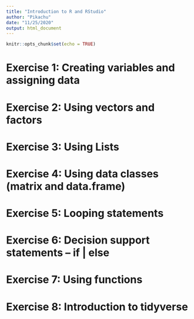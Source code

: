 ---
title: "Introduction to R and RStudio"
author: "Pikachu"
date: "11/25/2020"
output: html_document
---

```{r setup, include=FALSE}
knitr::opts_chunk$set(echo = TRUE)
```

# Exercise 1: Creating variables and assigning data
# Exercise 2: Using vectors and factors
# Exercise 3: Using Lists
# Exercise 4: Using data classes (matrix and data.frame)
# Exercise 5: Looping statements
# Exercise 6: Decision support statements – if | else
# Exercise 7: Using functions
# Exercise 8: Introduction to tidyverse

